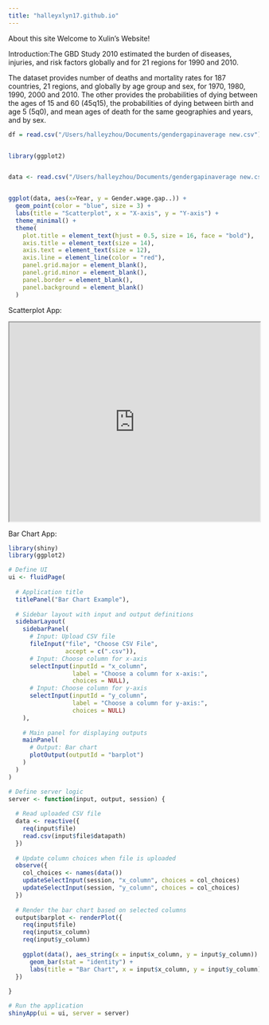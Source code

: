 ```yaml
---
title: "halleyxlyn17.github.io"
---
```


About this site Welcome to Xulin's Website!

Introduction:The GBD Study 2010 estimated the burden of diseases, injuries, and risk factors globally and for 21 regions for 1990 and 2010.

The dataset provides number of deaths and mortality rates for 187 countries, 21 regions, and globally by age group and sex, for 1970, 1980, 1990, 2000 and 2010. The other provides the probabilities of dying between the ages of 15 and 60 (45q15), the probabilities of dying between birth and age 5 (5q0), and mean ages of death for the same geographies and years, and by sex.

```r
df = read.csv("/Users/halleyzhou/Documents/gendergapinaverage new.csv")
```

```r


```

```r
library(ggplot2)


data <- read.csv("/Users/halleyzhou/Documents/gendergapinaverage new.csv")


ggplot(data, aes(x=Year, y = Gender.wage.gap..)) +
  geom_point(color = "blue", size = 3) +
  labs(title = "Scatterplot", x = "X-axis", y = "Y-axis") +
  theme_minimal() +
  theme(
    plot.title = element_text(hjust = 0.5, size = 16, face = "bold"),
    axis.title = element_text(size = 14),
    axis.text = element_text(size = 12),
    axis.line = element_line(color = "red"),
    panel.grid.major = element_blank(),
    panel.grid.minor = element_blank(),
    panel.border = element_blank(),
    panel.background = element_blank()
  )

```

Scatterplot App:

```{=html}
<iframe height = "400" width = "100%" src = "https://harleyxlyn17.shinyapps.io/halleysapp/"></iframe>
```


Bar Chart App:
```r
library(shiny)
library(ggplot2)

# Define UI
ui <- fluidPage(
  
  # Application title
  titlePanel("Bar Chart Example"),
  
  # Sidebar layout with input and output definitions
  sidebarLayout(
    sidebarPanel(
      # Input: Upload CSV file
      fileInput("file", "Choose CSV File",
                accept = c(".csv")),
      # Input: Choose column for x-axis
      selectInput(inputId = "x_column",
                  label = "Choose a column for x-axis:",
                  choices = NULL),
      # Input: Choose column for y-axis
      selectInput(inputId = "y_column",
                  label = "Choose a column for y-axis:",
                  choices = NULL)
    ),
    
    # Main panel for displaying outputs
    mainPanel(
      # Output: Bar chart
      plotOutput(outputId = "barplot")
    )
  )
)

# Define server logic
server <- function(input, output, session) {
  
  # Read uploaded CSV file
  data <- reactive({
    req(input$file)
    read.csv(input$file$datapath)
  })
  
  # Update column choices when file is uploaded
  observe({
    col_choices <- names(data())
    updateSelectInput(session, "x_column", choices = col_choices)
    updateSelectInput(session, "y_column", choices = col_choices)
  })
  
  # Render the bar chart based on selected columns
  output$barplot <- renderPlot({
    req(input$file)
    req(input$x_column)
    req(input$y_column)
    
    ggplot(data(), aes_string(x = input$x_column, y = input$y_column)) +
      geom_bar(stat = "identity") +
      labs(title = "Bar Chart", x = input$x_column, y = input$y_column)
  })
  
}

# Run the application
shinyApp(ui = ui, server = server)


```
